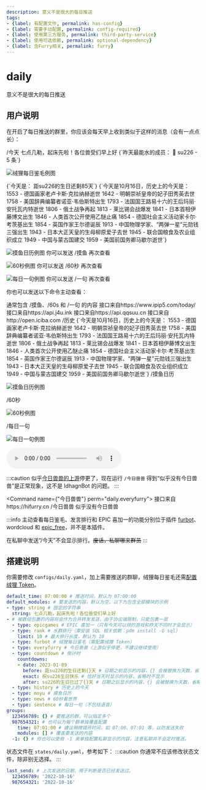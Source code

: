 ```yaml
---
description: 意义不是很大的每日推送
tags:
- {label: 有配置文件, permalink: has-config}
- {label: 需要手动配置, permalink: config-required}
- {label: 使用第三方服务, permalink: third-party-service}
- {label: 使用可选依赖, permalink: optional-dependency}
- {label: 含Furry相关, permalink: furry}
---
```


# daily
意义不是很大的每日推送

## 用户说明
在开启了每日推送的群里，你应该会每天早上收到类似于这样的消息（会有一点点长）：

<Example>
  <Send>/今天</Send>
  <Recv>七点几勒，起床先啦！各位兽受们早上好</Recv>
  <Recv>
  <Forward collapsed>
  <Recv>
{`昨天最能水的成员：
🥇 su226 - 5 条`}
  </Recv>
  <Recv>

![绒狸每日鉴毛例图](/example/furbot/daily.jpg)

  </Recv>
  <Recv>
{`今天是：
距su226的生日还剩85天`}
  </Recv>
  <Recv>
{`今天是10月16日，历史上的今天是：
1553 - 德国画家老卢卡斯·克拉纳赫逝世
1642 - 明朝崇祯皇帝的妃子田秀英去世
1758 - 美国辞典编纂者诺亚·韦伯斯特出生
1793 - 法国国王路易十六的王后玛丽·安托瓦内特逝世
1806 - 俄土战争再起
1813 - 莱比锡会战爆发
1841 - 日本首相伊藤博文出生
1846 - 人类首次公开使用乙醚止痛
1854 - 德国社会主义活动家卡尔·考茨基出生
1854 - 英国作家王尔德诞辰
1913 - 中国物理学家、“两弹一星”元勋钱三强出生
1943 - 日本大正天皇的生母柳原爱子去世
1945 - 联合国粮食及农业组织成立
1949 - 中国与蒙古国建交
1959 - 美国前国务卿马歇尔逝世`}
  </Recv>
  <Recv>

![摸鱼日历例图](/example/daily/moyu.png)
你可以发送 /摸鱼 再次查看

  </Recv>
  <Recv>

![60秒例图](/example/daily/60s.png)
你可以发送 /60秒 再次查看

  </Recv>
  <Recv>

![每日一句例图](/example/daily/sentence.png)
你可以发送 /一句 再次查看

  </Recv>
  </Forward>
  </Recv>
</Example>

你也可以发送以下命令主动查看：

<Command name="今天" brief="今天的问好你看了吗" perm="daily.today">
通常包含 /摸鱼、/60s 和 /一句 的内容
</Command>
<Command name="历史" brief="看看历史上的今天" perm="daily.history">
接口来自https://www.ipip5.com/today/
</Command>
<Command name={["摸鱼日历", "摸鱼"]} brief="今天也要开心摸鱼哦" perm="daily.moyu">
接口来自https://api.j4u.ink
</Command>
<Command name={["60秒", "60s"]} brief="用60秒迅速看世界" perm="daily.news">
接口来自https://api.qqsuu.cn
</Command>
<Command name={["每日一句", "一句"]} brief="是中英双语的" perm="daily.sentence">
接口来自http://open.iciba.com
</Command>

<Example collapsed>
  <Send>/历史</Send>
  <Recv>
{`今天是10月16日，历史上的今天是：
1553 - 德国画家老卢卡斯·克拉纳赫逝世
1642 - 明朝崇祯皇帝的妃子田秀英去世
1758 - 美国辞典编纂者诺亚·韦伯斯特出生
1793 - 法国国王路易十六的王后玛丽·安托瓦内特逝世
1806 - 俄土战争再起
1813 - 莱比锡会战爆发
1841 - 日本首相伊藤博文出生
1846 - 人类首次公开使用乙醚止痛
1854 - 德国社会主义活动家卡尔·考茨基出生
1854 - 英国作家王尔德诞辰
1913 - 中国物理学家、“两弹一星”元勋钱三强出生
1943 - 日本大正天皇的生母柳原爱子去世
1945 - 联合国粮食及农业组织成立
1949 - 中国与蒙古国建交
1959 - 美国前国务卿马歇尔逝世`}
  </Recv>
</Example>
<Example collapsed>
<Send>/摸鱼日历</Send>
  <Recv>

![摸鱼日历例图](/example/daily/moyu.png)

  </Recv>
</Example>
<Example collapsed>
  <Send>/60秒</Send>
  <Recv>

![60秒例图](/example/daily/60s.png)

  </Recv>
</Example>
<Example collapsed>
  <Send>/每日一句</Send>
  <Recv>

![每日一句例图](/example/daily/sentence.png)

  </Recv>
  <Recv><audio controls src={require("/example/daily/sentence.mp3").default} /></Recv>
</Example>

:::caution
似乎[今日兽兽的上游](https://github.com/ye-tutu/nonebot_plugin_everyfurry)停更了，现在运行 `/今日兽兽` 得到“似乎没有今日兽兽”是正常现象，这不是 IdhagnBot 的问题。
:::

<Command name={"今日兽兽"} perm="daily.everyfurry">
接口来自https://hifurry.cn
</Command>
<Example>
  <Send>/今日兽兽</Send>
  <Recv>似乎没有今日兽兽</Recv>
</Example>

:::info
主动查看每日鉴毛、发言排行和 EPIC 喜加一的功能分别位于插件 [furbot](/docs/guide/plugins/furbot)、<PlaceholderLink href="/docs/guide/plugins/wordcloud">wordcloud</PlaceholderLink> 和 [epic_free](/docs/guide/plugins/epic_free)，并不是本插件。

在私聊中发送“/今天”不会显示排行。~~废话，私聊哪来群员~~
:::

## 搭建说明
你需要修改 `configs/daily.yaml`，加上需要推送的群聊，绒狸每日鉴毛还需[配置绒狸 Token](/docs/guide/plugins/furbot#搭建说明)。
```yaml
default_time: 07:00:00 # 推送时间，默认为 07:00:00
default_modules: # 要发送的内容，默认为空，以下为包含全部模块的示例
- type: string # 固定的字符串
  string: 七点几勒，起床先啦！各位兽受们早上好
- # 被数组包裹的内容将会作为合并转发发送，由于协议端限制，只能包裹一层
  - type: epicgames # EPIC 喜加一（只有今天可以领的游戏和昨天不同时才会显示）
  - type: rank # 水群排行（需安装 SQL 相关依赖：pdm install -G sql）
    limit: 10 # 最大排行长度，默认为 10
  - type: furbot # 绒狸每日鉴毛（需配置绒狸 Token）
  - type: everyfurry # 今日兽兽（上游似乎停更，不建议继续使用）
  - type: countdown # 倒计时
    countdowns:
    - date: 2023-01-09
      before: 距su226的生日还剩{}天 # 日期之前显示的内容，{} 会被替换为天数，省略时不显示
      exact: 祝su226生日快乐 # 恰好当天时显示的内容，省略时不显示
      after: su226的生日已过了{}天 # 日期之后显示的内容，{} 会被替换为天数，省略时不显示
  - type: history # 历史上的今天
  - type: moyu # 摸鱼日历
  - type: news # 60秒看世界
  - type: sentence # 每日一句（不包括语音）
groups:
  123456789: {} # 要推送的群，可以指定多个
  987654321: # 也可以为每个群单独覆盖配置
    time: 07:01:00 # 建议稍微错开时间，如 07:00、07:01 等，以防发送失败
    modules: [] # 覆盖要发送的内容
  -1: {} # 你也可以使用 -1 来单独配置私聊显示的内容，注意私聊并不会定时推送。
```

状态文件在 `states/daily.yaml`，参考如下：
:::caution
你通常不应该修改状态文件，除非别无选择。
:::
```yaml
last_send: # 上次发送的日期，用于判断是否已经发送过。
  123456789: '2022-10-16'
  987654321: '2022-10-16'
```
